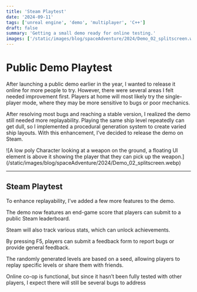 ```yaml
---
title: 'Steam Playtest'
date: '2024-09-11'
tags: ['unreal engine', 'demo', 'multiplayer', 'C++']
draft: false
summary: 'Getting a small demo ready for online testing.'
images: ['/static/images/blog/spaceAdventure/2024/Demo_02_splitscreen.webp']
---
```


# Public Demo Playtest

After launching a public demo earlier in the year, I wanted to release it online for more people to try.
However, there were several areas I felt needed improvement first.
Players at home will most likely try the single-player mode,
where they may be more sensitive to bugs or poor mechanics.

After resolving most bugs and reaching a stable version,
I realized the demo still needed more replayability.
Playing the same ship level repeatedly can get dull,
so I implemented a procedural generation system to create varied ship layouts.
With this enhancement, I’ve decided to release the demo on Steam.

<div className="-mx-2 flex flex-wrap overflow-hidden xl:-mx-2">
  <div>
    ![A low poly Character looking at a weapon on the ground, a floating UI element is above it
    showing the player that they can pick up the
    weapon.](/static/images/blog/spaceAdventure/2024/Demo_02_splitscreen.webp)
  </div>
</div>

---

## Steam Playtest

To enhance replayability, I’ve added a few more features to the demo.

The demo now features an end-game score that players can submit to a public Steam leaderboard.

Steam will also track various stats, which can unlock achievements.

By pressing F5, players can submit a feedback form to report bugs or provide general feedback.

The randomly generated levels are based on a seed,
allowing players to replay specific levels or share them with friends.

Online co-op is functional, but since it hasn’t been fully
tested with other players, I expect there will still be
several bugs to address
